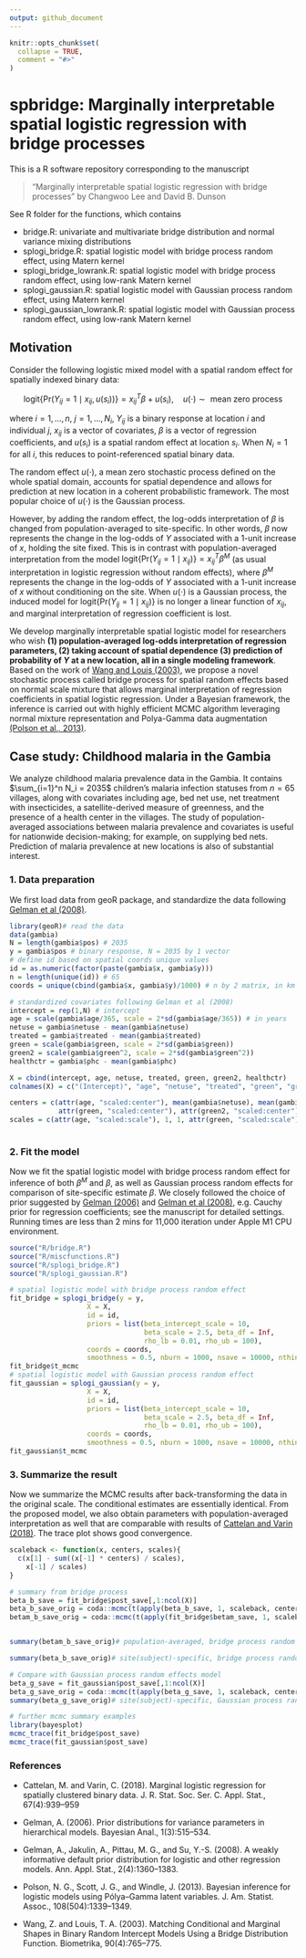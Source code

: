 ```yaml
---
output: github_document
---
```


<!-- README.md is generated from README.Rmd. Please edit that file -->

```r
knitr::opts_chunk$set(
  collapse = TRUE,
  comment = "#>"
)
```

# spbridge: Marginally interpretable spatial logistic regression with bridge processes

This is a R software repository corresponding to the manuscript

> "Marginally interpretable spatial logistic regression with bridge processes" by Changwoo Lee and David B. Dunson

See R folder for the functions, which contains 

- bridge.R: univariate and multivariate bridge distribution and normal variance mixing distributions
- splogi_bridge.R: spatial logistic model with bridge process random effect, using Matern kernel
- splogi_bridge_lowrank.R: spatial logistic model with bridge process random effect, using low-rank Matern kernel
- splogi_gaussian.R: spatial logistic model with Gaussian process random effect, using Matern kernel
- splogi_gaussian_lowrank.R: spatial logistic model with Gaussian process random effect, using low-rank Matern kernel

<!-- badges: start -->
<!-- badges: end -->

## Motivation

 Consider the following logistic mixed model with a spatial random effect for spatially indexed binary data:
 
$$
\mathrm{logit}\{\mathrm{Pr}(Y_{ij} = 1 \mid x_{ij}, u(s_i))\} = x_{ij}^T\beta + u(s_i), \quad u(\cdot)\sim \text{ mean zero process}
$$

where $i=1,\dots,n$, $j=1,\dots,N_i$, $Y_{ij}$ is a binary response at location $i$ and individual $j$, $x_{ij}$ is a vector of covariates, $\beta$ is a vector of regression coefficients, and $u(s_i)$ is a spatial random effect at location $s_i$. When $N_i=1$ for all $i$, this reduces to point-referenced spatial binary data.

The random effect $u(\cdot)$, a mean zero stochastic process defined on the whole spatial domain, accounts for spatial dependence and allows for prediction at new location in a coherent probabilistic framework. The most popular choice of $u(\cdot)$ is the Gaussian process.

However, by adding the random effect, the log-odds interpretation of $\beta$ is changed from population-averaged to site-specific. In other words, $\beta$ now represents the change in the log-odds of $Y$ associated with a 1-unit increase of $x$, holding the site fixed. This is in contrast with population-averaged interpretation from the model $\mathrm{logit}\{\mathrm{Pr}(Y_{ij} = 1 \mid x_{ij})\} = x_{ij}^T\beta^M$ (as usual interpretation in logistic regression without random effects), where $\beta^M$ represents the change in the log-odds of $Y$ associated with a 1-unit increase of $x$ without conditioning on the site. When $u(\cdot)$ is a Gaussian process, the induced model for $\mathrm{logit}\{\mathrm{Pr}(Y_{ij} = 1 \mid x_{ij})\}$ is no longer a linear function of $x_{ij}$, and marginal interpretation of regression coefficient is lost.

We develop marginally interpretable spatial logistic model for researchers who wish **(1) population-averaged log-odds interpretation of regression parameters, (2) taking account of spatial dependence (3) prediction of probability of $Y$ at a new location, all in a single modeling framework**.
Based on the work of [Wang and Louis (2003)](#references), we propose a novel stochastic process called bridge process for spatial random effects based on normal scale mixture that allows marginal interpretation of regression coefficients in spatial logistic regression. Under a Bayesian framework, the inference is carried out with highly efficient MCMC algorithm leveraging normal mixture representation and Polya-Gamma data augmentation [(Polson et al., 2013)](#references).


## Case study: Childhood malaria in the Gambia

We analyze childhood malaria prevalence data in the Gambia. 
It contains $\sum_{i=1}^n N_i = 2035$ children's malaria infection statuses from $n=65$ villages, along with covariates including age, bed net use, net treatment with insecticides, a satellite-derived measure of greenness, and the presence of a health center in the villages. The study of population-averaged associations between malaria prevalence and covariates is useful for nationwide decision-making; for example, on supplying bed nets. Prediction of malaria prevalence at new locations is also of substantial interest.

### 1. Data preparation

We first load data from geoR package, and standardize the data following [Gelman et al (2008)](#references).

```r
library(geoR)# read the data 
data(gambia)
N = length(gambia$pos) # 2035
y = gambia$pos # binary response, N = 2035 by 1 vector
# define id based on spatial coords unique values
id = as.numeric(factor(paste(gambia$x, gambia$y))) 
n = length(unique(id)) # 65
coords = unique(cbind(gambia$x, gambia$y)/1000) # n by 2 matrix, in km

# standardized covariates following Gelman et al (2008)
intercept = rep(1,N) # intercept
age = scale(gambia$age/365, scale = 2*sd(gambia$age/365)) # in years
netuse = gambia$netuse - mean(gambia$netuse)
treated = gambia$treated - mean(gambia$treated)
green = scale(gambia$green, scale = 2*sd(gambia$green))
green2 = scale(gambia$green^2, scale = 2*sd(gambia$green^2))
healthctr = gambia$phc - mean(gambia$phc)

X = cbind(intercept, age, netuse, treated, green, green2, healthctr)
colnames(X) = c("(Intercept)", "age", "netuse", "treated", "green", "green2", "healthctr")

centers = c(attr(age, "scaled:center"), mean(gambia$netuse), mean(gambia$treated), 
            attr(green, "scaled:center"), attr(green2, "scaled:center"), mean(gambia$phc))
scales = c(attr(age, "scaled:scale"), 1, 1, attr(green, "scaled:scale"), attr(green2, "scaled:scale"), 1)
  
```


### 2. Fit the model

Now we fit the spatial logistic model with bridge process random effect for inference of both $\beta^M$ and $\beta$, as well as Gaussian process random effects for comparison of site-specific estimate $\beta$. We closely followed the choice of prior suggested by [Gelman (2006)](#references) and [Gelman et al (2008)](#references), e.g. Cauchy prior for regression coefficients; see the manuscript for detailed settings. Running times are less than 2 mins for 11,000 iteration under Apple M1 CPU environment.

```r
source("R/bridge.R")
source("R/miscfunctions.R")
source("R/splogi_bridge.R")
source("R/splogi_gaussian.R")
```

```r
# spatial logistic model with bridge process random effect
fit_bridge = splogi_bridge(y = y,
                   X = X,
                   id = id,
                   priors = list(beta_intercept_scale = 10,
                                 beta_scale = 2.5, beta_df = Inf, 
                                 rho_lb = 0.01, rho_ub = 100),
                   coords = coords,
                   smoothness = 0.5, nburn = 1000, nsave = 10000, nthin = 1)
fit_bridge$t_mcmc
# spatial logistic model with Gaussian process random effect
fit_gaussian = splogi_gaussian(y = y,
                   X = X,
                   id = id,
                   priors = list(beta_intercept_scale = 10,
                                 beta_scale = 2.5, beta_df = Inf, 
                                 rho_lb = 0.01, rho_ub = 100),
                   coords = coords,
                   smoothness = 0.5, nburn = 1000, nsave = 10000, nthin = 1)
fit_gaussian$t_mcmc

```


### 3. Summarize the result

Now we summarize the MCMC results after back-transforming the data in the original scale. The conditional estimates are essentially identical. From the proposed model, we also obtain parameters with population-averaged interpretation as well that are comparable with results of [Cattelan and Varin (2018)](#references). The trace plot shows good convergence. 

```r
scaleback <- function(x, centers, scales){
  c(x[1] - sum((x[-1] * centers) / scales),
    x[-1] / scales)
}

# summary from bridge process
beta_b_save = fit_bridge$post_save[,1:ncol(X)]
beta_b_save_orig = coda::mcmc(t(apply(beta_b_save, 1, scaleback, centers, scales)))
betam_b_save_orig = coda::mcmc(t(apply(fit_bridge$betam_save, 1, scaleback, centers, scales)))


summary(betam_b_save_orig)# population-averaged, bridge process random effect

summary(beta_b_save_orig)# site(subject)-specific, bridge process random effect 

# Compare with Gaussian process random effects model
beta_g_save = fit_gaussian$post_save[,1:ncol(X)]
beta_g_save_orig = coda::mcmc(t(apply(beta_g_save, 1, scaleback, centers, scales)))
summary(beta_g_save_orig)# site(subject)-specific, Gaussian process random effect
```

```r
# further mcmc summary examples
library(bayesplot)
mcmc_trace(fit_bridge$post_save)
mcmc_trace(fit_gaussian$post_save)
```



### References

- Cattelan, M. and Varin, C. (2018). Marginal logistic regression for spatially clustered binary
data. J. R. Stat. Soc. Ser. C. Appl. Stat., 67(4):939–959

- Gelman, A. (2006). Prior distributions for variance parameters in hierarchical models. Bayesian Anal., 1(3):515–534.

- Gelman, A., Jakulin, A., Pittau, M. G., and Su, Y.-S. (2008). A weakly informative default prior
distribution for logistic and other regression models. Ann. Appl. Stat., 2(4):1360–1383.

- Polson, N. G., Scott, J. G., and Windle, J. (2013). Bayesian inference for logistic models using
Pólya–Gamma latent variables. J. Am. Statist. Assoc., 108(504):1339–1349.

- Wang, Z. and Louis, T. A. (2003). Matching Conditional and Marginal Shapes in Binary Random
Intercept Models Using a Bridge Distribution Function. Biometrika, 90(4):765–775.
